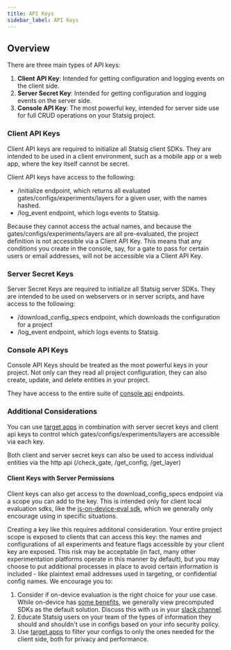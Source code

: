 ```yaml
---
title: API Keys
sidebar_label: API Keys
---
```


## Overview

There are three main types of API keys:

1. **Client API Key**: Intended for getting configuration and logging events on the client side.
2. **Server Secret Key**: Intended for getting configuration and logging events on the server side.
3. **Console API Key**: The most powerful key, intended for server side use for full CRUD operations on your Statsig project.

### Client API Keys

Client API keys are required to initialize all Statsig client SDKs.  They are intended to be used in a client environment, such as a mobile app or a web app, where the key itself cannot be secret.

Client API keys have access to the following:

- /initialize endpoint, which returns all evaluated gates/configs/experiments/layers for a given user, with the names hashed.
- /log_event endpoint, which logs events to Statsig.

Because they cannot access the actual names, and because the gates/configs/experiments/layers are all pre-evaluated, the project definition is not accessible via a Client API Key.  This means that any conditions you create in the console, say, for a gate to pass for certain users or email addresses, will not be accessible via a Client API Key.

### Server Secret Keys

Server Secret Keys are required to initialize all Statsig server SDKs. They are intended to be used on webservers or in server scripts, and have access to the following:

- /download_config_specs endpoint, which downloads the configuration for a project
- /log_event endpoint, which logs events to Statsig.

### Console API Keys

Console API Keys should be treated as the most powerful keys in your project. Not only can they read all project configuration, they can also create, update, and delete entities in your project.

They have access to the entire suite of [console api](/console-api/all-endpoints-generated) endpoints.

### Additional Considerations

You can use [target apps](/sdk-keys/target-apps) in combination with server secret keys and client api keys to control which gates/configs/experiments/layers are accessible via each key.

Both client and server secret keys can also be used to access individual entities via the http api (/check_gate, /get_config, /get_layer)

#### Client Keys with Server Permissions
Client keys can also get access to the download_config_specs endpoint via a scope you can add to the key. This is intended only for client local evaluation sdks, like the [js-on-device-eval sdk](/client/js-on-device-eval-client), which we generally only encourage using in specific situations.

Creating a key like this requires additonal consideration. Your entire project scope is exposed to clients that can access this key: the names and configurations of all experiments and feature flags accessible by your client key are exposed. This risk may be acceptable (in fact, many other experimentation platforms operate in this manner by default), but you may choose to put additional processes in place to avoid certain information is included - like plaintext email addresses used in targeting, or confidential config names. We encourage you to:
1. Consider if on-device evaluation is the right choice for your use case. While on-device has [some benefits](/client/js-on-device-eval-client#pros), we generally view precomputed SDKs as the default solution. Discuss this with us in your [slack channel](https://statsig.com/slack).
2. Educate Statsig users on your team of the types of information they should and shouldn't use in configs based on your info security policy.
3. Use [target apps](/sdk-keys/target-apps/) to filter your configs to only the ones needed for the client side, both for privacy and performance.